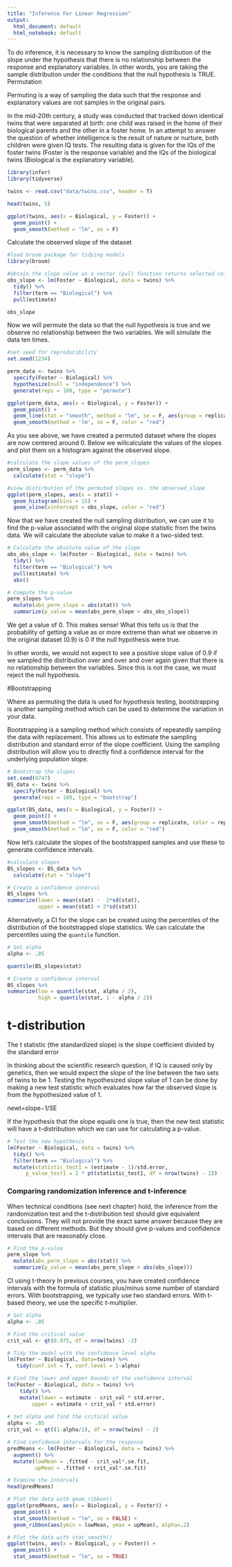 ```yaml
---
title: "Inference For Linear Regression"
output:
  html_document: default
  html_notebook: default
---
```


To do inference, it is necessary to know the sampling distribution of the slope under the hypothesis that there is no relationship between the response and explanatory variables. In other words, you are taking the sample distribution under the conditions that the null hypothesis is TRUE.
Permutation

Permuting is a way of sampling the data such that the response and explanatory values are not samples in the original pairs.

In the mid-20th century, a study was conducted that tracked down identical twins that were separated at birth: one child was raised in the home of their biological parents and the other in a foster home. In an attempt to answer the question of whether intelligence is the result of nature or nurture, both children were given IQ tests. The resulting data is given for the IQs of the foster twins (Foster is the response variable) and the IQs of the biological twins (Biological is the explanatory variable).

```r
library(infer)
library(tidyverse)

twins <- read.csv("data/twins.csv", header = T)

head(twins, 5)

ggplot(twins, aes(x = Biological, y = Foster)) +
  geom_point() +
  geom_smooth(method = "lm", se = F)
```

Calculate the observed slope of the dataset
```r
#load broom package for tidying models
library(broom)

#obtain the slope value as a vector (pull function returns selected column as a vector)
obs_slope <- lm(Foster ~ Biological, data = twins) %>%
  tidy() %>%
  filter(term == "Biological") %>% 
  pull(estimate)

obs_slope
```

Now we will permute the data so that the null hypothesis is true and we observe no relationship between the two variables. We will simulate the data ten times.

```r
#set seed for reproducibility
set.seed(1234)

perm_data <- twins %>%
  specify(Foster ~ Biological) %>%
  hypothesize(null = "independence") %>%
  generate(reps = 100, type = "permute")

ggplot(perm_data, aes(x = Biological, y = Foster)) +
  geom_point() +
  geom_line(stat = "smooth", method = "lm", se = F, aes(group = replicate), color = "blue", alpha = 0.3) +
  geom_smooth(method = 'lm', se = F, color = "red")
```

As you see above, we have created a permuted dataset where the slopes are now centered around 0. Below we willcalculate the values of the slopes and plot them on a histogram against the observed slope.

```r
#calculate the slope values of the perm_slopes
perm_slopes <- perm_data %>%
  calculate(stat = "slope")

#view distirbution of the permuted slopes vs. the observed_slope
ggplot(perm_slopes, aes(x = stat)) +
  geom_histogram(bins = 15) +
  geom_vline(xintercept = obs_slope, color = "red")
```

Now that we have created the null sampling distribution, we can use it to find the p-value associated with the original slope statistic from the twins data. We will calculate the absolute value to make it a two-sided test.

```r
# Calculate the absolute value of the slope
abs_obs_slope <- lm(Foster ~ Biological, data = twins) %>%
  tidy() %>%   
  filter(term == "Biological") %>%
  pull(estimate) %>%
  abs() 

# Compute the p-value  
perm_slopes %>% 
  mutate(abs_perm_slope = abs(stat)) %>%
  summarize(p_value = mean(abs_perm_slope > abs_obs_slope))
```

We get a value of 0. This makes sense! What this tells us is that the probability of getting a value as or more extreme than what we observe in the original dataset (0.9) is 0 if the null hypothesis were true. 

In other words, we would not expect to see a positive slope value of 0.9 if we sampled the distribution over and over and over again given that there is no relationship between the variables. Since this is not the case, we must reject the null hypothesis.

#Bootstrapping

Where as permuting the data is used for hypothesis testing, bootstrapping is another sampling method which can be used to determine the variation in your data.

Bootstrapping is a sampling method which consists of repeatedly sampling the data with replacement. This allows us to estimate the sampling distribution and standard error of the slope coefficient. Using the sampling distribution will allow you to directly find a confidence interval for the underlying population slope.

```r
# Bootstrap the slopes
set.seed(4747)
BS_data <- twins %>%
  specify(Foster ~ Biological) %>%
  generate(reps = 100, type = "bootstrap")

ggplot(BS_data, aes(x = Biological, y = Foster)) +
  geom_point() +
  geom_smooth(method = "lm", se = F, aes(group = replicate, color = replicate)) +
  geom_smooth(method = "lm", se = F, color = "red")
```

Now let's calculate the slopes of the bootstrapped samples and use these to generate confidence intervals.

```r
#calculate slopes
BS_slopes <- BS_data %>%
  calculate(stat = "slope")

# Create a confidence interval
BS_slopes %>% 
summarize(lower = mean(stat) -  2*sd(stat),
          upper = mean(stat) + 2*sd(stat))
```

Alternatively, a CI for the slope can be created using the percentiles of the distribution of the bootstrapped slope statistics. We can calculate the percentiles using the `quantile` function.


```r
# Set alpha
alpha <- .05

quantile(BS_slopes$stat)

# Create a confidence interval  
BS_slopes %>% 
summarize(low = quantile(stat, alpha / 2), 
          high = quantile(stat, 1 - alpha / 2))
```

# t-distribution

The t statistic (the standardized slope) is the slope coefficient divided by the standard error

In thinking about the scientific research question, if IQ is caused only by genetics, then we would expect the slope of the line between the two sets of twins to be 1. Testing the hypothesized slope value of 1 can be done by making a new test statistic which evaluates how far the observed slope is from the hypothesized value of 1.

newt=slope−1/SE

If the hypothesis that the slope equals one is true, then the new test statistic will have a t-distribution which we can use for calculating a p-value.
```r
# Test the new hypothesis
lm(Foster ~ Biological, data = twins) %>% 
  tidy() %>% 
  filter(term == "Biological") %>%
  mutate(statistic_test1 = (estimate - 1)/std.error, 
      p_value_test1 = 2 * pt(statistic_test1, df = nrow(twins) - 2))
```

### Comparing randomization inference and t-inference
When technical conditions (see next chapter) hold, the inference from the randomization test and the t-distribution test should give equivalent conclusions. They will not provide the exact same answer because they are based on different methods. But they should give p-values and confidence intervals that are reasonably close.      

```r
# Find the p-value
perm_slope %>%
  mutate(abs_perm_slope = abs(stat)) %>%
  summarize(p_value = mean(abs_perm_slope > abs(obs_slope)))
```
  
CI using t-theory
In previous courses, you have created confidence intervals with the formula of statistic plus/minus some number of standard errors. With bootstrapping, we typically use two standard errors. With t-based theory, we use the specific t-multiplier.

```r

# Set alpha
alpha <- .05

# Find the critical value
crit_val <- qt(0.975, df = nrow(twins) -2)

# Tidy the model with the confidence level alpha
lm(Foster ~ Biological, data=twins) %>% 
   tidy(conf.int = T, conf.level = 1-alpha)

# Find the lower and upper bounds of the confidence interval
lm(Foster ~ Biological, data = twins) %>%
    tidy() %>%
    mutate(lower = estimate - crit_val * std.error,
        upper = estimate + crit_val * std.error)
        
# Set alpha and find the critical value
alpha <- .05
crit_val <- qt((1-alpha/2), df = nrow(twins) - 2)

# Find confidence intervals for the response
predMeans <- lm(Foster ~ Biological, data = twins) %>% 
  augment() %>%  
  mutate(lowMean = .fitted - crit_val*.se.fit,
         upMean = .fitted + crit_val*.se.fit) 

# Examine the intervals
head(predMeans)

# Plot the data with geom_ribbon()
ggplot(predMeans, aes(x = Biological, y = Foster)) + 
  geom_point() +
  stat_smooth(method = "lm", se = FALSE) + 
  geom_ribbon(aes(ymin = lowMean, ymax = upMean), alpha=.2)

# Plot the data with stat_smooth()
ggplot(twins, aes(x = Biological, y = Foster)) + 
  geom_point() +
  stat_smooth(method = "lm", se = TRUE) 
```

